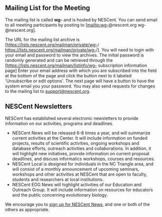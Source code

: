 ==Mailing List for the Meeting==

The mailing list is called '''wg-{{SITENAME}}''' and is hosted by NESCent. You can send email to all meeting participants by posting to [mailto:wg-{{SITENAME}}@nescent.org wg-{{SITENAME}}@nescent.org].

The URL for the mailing list archive is  [https://lists.nescent.org/mailman/private/wg-{{SITENAME}}/ https://lists.nescent.org/mailman/private/wg-{{SITENAME}}/]. You will need to login with your email and password to view the archives. The initial password is randomly generated and can be retrieved through the [https://lists.nescent.org/mailman/listinfo/wg-{{SITENAME}} subscription information page] Enter your email address with which you are subscribed into the field at the bottom of the page and click the button next to it labeled 'Unsubscribe or edit options'. The next page will have a button to have the system email you your password. You may also send requests for changes to the mailing list to [mailto:support@nescent.org support@nescent.org].

==NESCent Newsletters==

NESCent has established several electronic newsletters to provide information on our activities, programs and deadlines.

* NESCent News will be released 6-8 times a year, and will summarize current activities at the Center. It will include information on funded projects, results of scientific activities, ongoing workshops and database efforts, outreach activities and collaborations. In addition, it will highlight new initiatives, provide information on current proposal deadlines, and discuss informatics workshops, courses and resources.
* NESCent Local is designed for individuals in the NC Triangle area, and will consist of a monthly announcement of upcoming seminars, workshops and other activities at NESCent that are open to faculty, students and researchers at local institutions.
* NESCent EOG News will highlight activities of our Education and Outreach Group. It will include information on resources for educators and the public concerning evolutionary biology.

We encourage you to [http://www.nescent.org/main/contact.html sign up for NESCent News], and one or both of the others as appropriate.